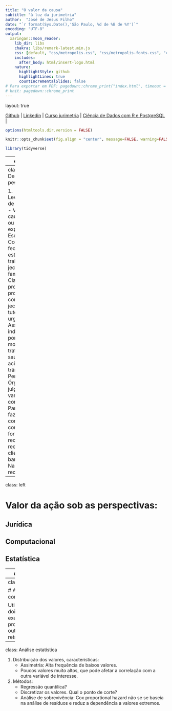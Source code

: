 ```yaml
---
title: "O valor da causa"
subtitle: "à luz da jurimetria"
author:  "José de Jesus Filho"
date: "`r format(Sys.Date(),'São Paulo, %d de %B de %Y')`"
encoding: "UTF-8"
output:
  xaringan::moon_reader:
    lib_dir: libs
    chakra: libs/remark-latest.min.js
    css: [default, "css/metropolis.css", "css/metropolis-fonts.css", "css/footer.css"]
    includes:
      after_body: html/insert-logo.html
    nature:
      highlightStyle: github
      highlightLines: true
      countIncrementalSlides: false
# Para exportar em PDF: pagedown::chrome_print("index.html", timeout = 600)
# knit: pagedown::chrome_print
---
```

layout: true
  
<div class="my-footer"><span>


<a href="https://www.github.com/jjesusfilho">Github</a> |
<a href="https://linkedin.com/jjesusfilho">Linkedin</a> | 
<a href="http://jurimetria.consudata.com.br">Curso jurimetria</a> |
<a href="http://rpsql.consudata.com.br">Ciência de Dados com R e PostgreSQL</a> |


</span></div> 

```r
options(htmltools.dir.version = FALSE)

knitr::opts_chunk$set(fig.align = "center", message=FALSE, warning=FALSE)

library(tidyverse)

```
---
class: left

# O valor da causa

O valor da causa, exigência legal e presente na inicial, é usado para diferentes propósitos: 
1. Montante pedido;
2. cálculo das custas judiciais;
3. honorários advocatícios;
4. competência da ação.

---
class: left
# Desenho da pesquisa

1. Levantamento de hipóteses:
   - Valor da causa explica ou é explicado"
2. Escopo: 
  - Competência: federal, estadual, trabalhista, jec, jefaz, família etc.
  - Classe processual: procedimento comum ou do jec, MS, HC, tutela de urgência etc.
  - Assunto: indenização por dano moral/material, tratamento de saúde, acidente de trânsito etc.
  - Período.
  - Órgão julgador: juízo, vara, foro, comarca.
  - Partes: fazenda vs contribuinte, consumidor vs fornecedor, reclamante vs reclamado, cliente vs banco etc.
  - Na ação ou na reconvenção?

---
class: left

# Valor da ação sob as perspectivas:

## Jurídica  

## Computacional  

## Estatística


---
class: left

# Perspectiva jurídica

A petição inicial deve conter o valor da causa, artigos 291 a 293 e 319 do CPC, mesmo em ações que não implicam em pagamento de custas ou taxas judiciais, e.g., Habeas Data.

## Situações verificadas:
1. O valor da causa nem sempre corresponde ao valor efetivamente pedido e este nem sempre é corrigido pelo juízo, art. 293, § 3º, e tampouco contestado.
2. O valor da causa pode não ter relação alguma com valor arbitrado pelo juízo em virtude da procedência da ação.
3. Em pedidos de prestações vincendas, o valor ora corresponde à soma de um ano, ora a apenas uma prestação.
4. O pedido subsidiário em vez do principal.
5. Ausência do valor da causa.
6. Erro no pedido.

---
class: left

# Apoio computacional

Utilizaremos dois exemplos, um prospectivo, outro retrospectivo.

---
class: Análise estatística

1. Distribuição dos valores, características:
   - Assimetria: Alta frequência de baixos valores.
   - Poucos valores muito altos, que pode afetar a correlação com a outra variável de interesse.

2. Métodos:
   - Regressão quantílica?
   - Discretizar os valores. Qual o ponto de corte? 
   - Análise de sobrevivência: Cox proportional hazard não se se baseia na análise de resíduos e reduz a dependência a valores extremos.

